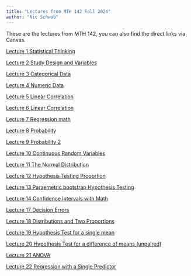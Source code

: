 ```yaml
---
title: "Lectures from MTH 142 Fall 2024"
author: "Nic Schwab"
---
```


These are the lectures from MTH 142, you can also find the direct links via Canvas. 

[Lecture 1 Statistical Thinking](lectures/day-1-statistical-thinking.html)

[Lecture 2 Study Design and Variables](lectures/2_sampling.qmd)

[Lecture 3 Categorical Data](/lectures/3_categorical_data.qmd)

[Lecture 4 Numeric Data](/lectures/4_Numeric_Data.qmd)

[Lecture 5 Linear Correlation](lectures/5_linear_regression_1_predictor.qmd)

[Lecture 6 Linear Correlation](lectures/6_Linear_regression_part_2.qmd)

[Lecture 7 Regression math](lectures/7_regression-by-hand.qmd)

[Lecture 8 Probability](lectures/8_Probability_1.qmd)

[Lecture 9 Probability 2](lectures/9_Probability_2.qmd)

[Lecture 10 Continuous Random Variables](lectures/10_continuous_rv.qmd)

[Lecture 11 The Normal Distribution](lectures/11_Normal_Dist.qmd)

[Lecture 12 Hypothesis Testing Proportion](lectures/12_hypothesis_test_prop.qmd)

[Lecture 13 Paraemetric bootstrap Hypothesis Testing](lectures/13_parametric_boot.qmd)

<!-- [Lecture 15 Non-parametric bootstrap Confidence Intervals](lectures/17_bootstrap_CI_proportion.qmd) -->

[Lecture 14 Confidence Intervals with Math](lectures/14__CI_prop_mathematically.qmd)

[Lecture 17 Decision Errors](lectures/17_decision_error_tidying_up.qmd)

[Lecture 18 Distributions and Two Proportions](lectures/18_Two_Proportions.qmd)

[Lecture 19 Hypothesis Test for a single mean](lectures/19_single_mean.qmd)

[Lecture 20 Hypothesis Test for a difference of means (unpaired)](lectures/20_diff-of-means.qmd)

[Lecture 21 ANOVA](lectures/21_ANOVA.qmd)

[Lecture 22 Regression with a Single Predictor](lectures/23_linear_regression.qmd)

<!-- [Lecture 23 Prof. Kurtz-Garcia](https://drive.google.com/file/d/1qBB3kJL0HJxSDSy2tWqqBDFLrtgn1YAC/view?usp=sharing) -->